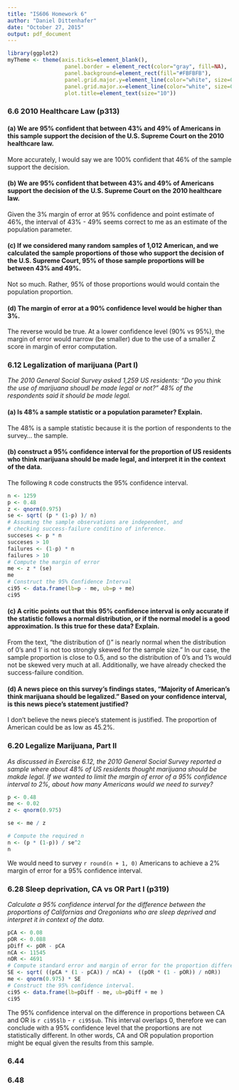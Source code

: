 ```yaml
---
title: "IS606 Homework 6"
author: "Daniel Dittenhafer"
date: "October 27, 2015"
output: pdf_document
---
```

```r
library(ggplot2)
myTheme <- theme(axis.ticks=element_blank(),  
                  panel.border = element_rect(color="gray", fill=NA), 
                  panel.background=element_rect(fill="#FBFBFB"), 
                  panel.grid.major.y=element_line(color="white", size=0.5), 
                  panel.grid.major.x=element_line(color="white", size=0.5),
                  plot.title=element_text(size="10"))
```

### 6.6 2010 Healthcare Law (p313)

#### (a) We are 95% confident that between 43% and 49% of Americans in this sample support the decision of the U.S. Supreme Court on the 2010 healthcare law.

More accurately, I would say we are 100% confident that 46% of the sample support the decision. 

#### (b) We are 95% confident that between 43% and 49% of Americans support the decision of the  U.S. Supreme Court on the 2010 healthcare law.

Given the 3% margin of error at 95% confidence and point estimate of 46%, the interval of 43% - 49% seems correct to me as an estimate of the population parameter.

#### (c) If we considered many random samples of 1,012 American, and we calculated the sample proportions of those who support the decision of the U.S. Supreme Court, 95% of those sample proportions will be between 43% and 49%.

Not so much. Rather, 95% of those proportions would would contain the population proportion.

#### (d) The margin of error at a 90% confidence level would be higher than 3%.

The reverse would be true. At a lower confidence level (90% vs 95%), the margin of error would narrow (be smaller) due to the use of a smaller Z score in margin of error computation.


### 6.12 Legalization of marijuana (Part I)

*The 2010 General Social Survey asked 1,259 US residents: "Do you think the use of marijuana shoudl be made legal or not?" 48% of the respondents said it should be made legal.*

#### (a) Is 48% a sample statistic or a population parameter? Explain.

The 48% is a sample statistic because it is the portion of respondents to the survey... the sample.

#### (b) construct a 95% confidence interval for the proportion of US residents who think marijuana should be made legal, and interpret it in the context of the data.

The following `R` code constructs the 95% confidence interval.

```r
n <- 1259
p <- 0.48
z <- qnorm(0.975)
se <- sqrt( (p * (1-p) )/ n)
# Assuming the sample observations are independent, and 
# checking success-failure conditino of inference.
succeses <- p * n
succeses > 10
failures <- (1-p) * n
failures > 10
# Compute the margin of error
me <- z * (se)
me
# Construct the 95% Confidence Interval
ci95 <- data.frame(lb=p - me, ub=p + me)
ci95
```

#### (c) A critic points out that this 95% confidence interval is only accurate if the statistic follows a normal distribution, or if the normal model is a good approximation. Is this true for these data? Explain.

From the text, "the distribution of \(\hat{p}\)" is nearly normal when the distribution of 0's and 1' is not too strongly skewed for the sample size."  In our case, the sample proportion is close to 0.5, and so the distribution of 0's and 1's would not be skewed very much at all. Additionally, we have already checked the success-failure condition.

#### (d) A news piece on this survey's findings states, "Majority of American's think marijuana should be legalized." Based on your confidence interval, is this news piece's statement justified?

I don't believe the news piece's statement is justified. The proportion of American could be as low as 45.2%. 

### 6.20 Legalize Marijuana, Part II

*As discussed in Exercise 6.12, the 2010 General Social Survey reported a sample where about 48% of US residents thought marijuana should be makde legal. If we wanted to limit the margin of error of a 95% confidence interval to 2%, about how many Americans would we need to survey?*

```r
p <- 0.48
me <- 0.02
z <- qnorm(0.975)

se <- me / z

# Compute the required n
n <- (p * (1-p)) / se^2
n
```

We would need to survey `r round(n + 1, 0)` Americans to achieve a 2% margin of error for a 95% confidence interval.

### 6.28 Sleep deprivation, CA vs OR Part I (p319)

*Calculate a 95% confidence interval for the difference between the proportions of Californias and Oregonians who are sleep deprived and interpret it in context of the data.*

```r
pCA <- 0.08
pOR <- 0.088
pDiff <- pOR - pCA
nCA <- 11545
nOR <- 4691
# Compute standard error and margin of error for the proportion difference.
SE <- sqrt( ((pCA * (1 - pCA)) / nCA) +  ((pOR * (1 - pOR)) / nOR))
me <- qnorm(0.975) * SE
# Construct the 95% confidence interval.
ci95 <- data.frame(lb=pDiff - me, ub=pDiff + me )
ci95
```

The 95% confidence interval on the difference in proportions between CA and OR is `r ci95$lb` - `r ci95$ub`. This interval overlaps 0, therefore we can conclude with a 95% confidence level that the proportions are not statistically different. In other words, CA and OR population proportion might be equal given the results from this sample.

### 6.44

### 6.48